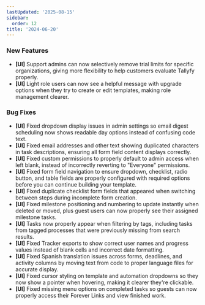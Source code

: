 ```yaml
---
lastUpdated: '2025-08-15'
sidebar:
  order: 12
title: '2024-06-20'
---
```


### New Features

- **[UI]** Support admins can now selectively remove trial limits for specific organizations, giving more flexibility to help customers evaluate Tallyfy properly.
- **[UI]** Light role users can now see a helpful message with upgrade options when they try to create or edit templates, making role management clearer.

### Bug Fixes

- **[UI]** Fixed dropdown display issues in admin settings so email digest scheduling now shows readable day options instead of confusing code text.
- **[UI]** Fixed email addresses and other text showing duplicated characters in task descriptions, ensuring all form field content displays correctly.
- **[UI]** Fixed custom permissions to properly default to admin access when left blank, instead of incorrectly reverting to "Everyone" permissions.
- **[UI]** Fixed form field navigation to ensure dropdown, checklist, radio button, and table fields are properly configured with required options before you can continue building your template.
- **[UI]** Fixed duplicate checklist form fields that appeared when switching between steps during incomplete form creation.
- **[UI]** Fixed milestone positioning and numbering to update instantly when deleted or moved, plus guest users can now properly see their assigned milestone tasks.
- **[UI]** Tasks now properly appear when filtering by tags, including tasks from tagged processes that were previously missing from search results.
- **[UI]** Fixed Tracker exports to show correct user names and progress values instead of blank cells and incorrect date formatting.
- **[UI]** Fixed Spanish translation issues across forms, deadlines, and activity columns by moving text from code to proper language files for accurate display.
- **[UI]** Fixed cursor styling on template and automation dropdowns so they now show a pointer when hovering, making it clearer they're clickable.
- **[UI]** Fixed missing menu options on completed tasks so guests can now properly access their Forever Links and view finished work.